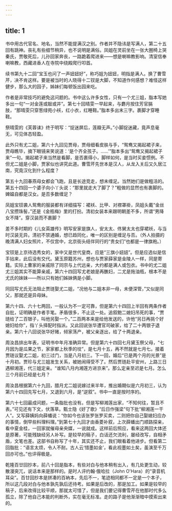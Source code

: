 ```yaml
---
---
---
```

title: 1
---




书中用古代官名、地名，当然不能提满汉之别。作者并不隐讳是写满人，第二十五回有跳神。丧礼有些细节稍异，也不说明是满俗。凤姐在灵前坐在一张大圈椅上哭秦氏，贾敬死后，儿孙回家奔丧，一路跪着爬进来——想是喇嘛教影响。清室信奉喇嘛教，西藏进香人在寺院中绕殿爬行叩首。

续书第九十二回“宝玉也问了一声妞妞好”，称巧姐为妞妞，明指是满人。换了曹雪芹，决不肯这样。要是被当时的人晓得十二钗是大脚，不知道作何感想？难怪这样健步，那么大的园子，姊妹们每顿饭出园来吃。

作者是非常技巧的避免这问题的。书中这么许多女性，只有一个尤三姐，脂本写她多出一句“一对金莲或敲或并”。第七十回晴雯一早起来，与麝月按住芳官膈肢，“那晴雯只穿葱绿苑小袄，红小衣，红睡鞋。”脂本多出末三字。裹脚才穿睡鞋。

祭晴雯的《芙蓉诔》终于明写：“捉迷屏后，莲瓣无声。”小脚捉迷藏，竟声息毫无，可见体态轻盈。

此外只有尤二姐，第六十九回见贾母，贾母细看皮肤与手，“鸳鸯又揭起裙子来，贾母瞧毕，摘下眼镜来笑说道：‘是个齐全孩子。……’”脂本多出“鸳鸯又揭起裙子来”一句。揭起裙子来当然是看脚，是否裹得小，脚样如何，是当时买妾惯例。不但尤二姐是小脚，贾家似也讲究此道。曹雪芹先世本是汉人，从龙入关后又久居江南，究竟汉化到什么程度？

第五十九回春燕母女都会飞跑，且是长途竞走，想未缠足。当然她们是做粗活的。第五十四回一个婆子向小丫头说：“那里就走大了脚了？”粗做的显然也有裹脚的。婢媪自都是汉女。是否多数缠足？

凤姐宝钗袭人鸳鸯的服装都有详细描写：裙袄、比甲、对襟罩褂，凤姐头戴“金丝八宝攒珠髻，”还是《金瓶梅》里的打扮。清初女装本来跟明朝差不多，所谓“男降女不降”。穿汉装而不裹脚？

差不多时期的《儿女英雄传》明写安家是旗人，安太太、佟舅太太也穿裙袄，与当时汉装无异。清初不禁通婚，想已趋同化，唯一的区别是缠足与否。（外人拍摄的晚清满人妇女照片，不仅宫中，北京街头结伴同行的“贵女们”也都是一律旗袍。）

宝钗是上京待选秀女的，家中又是世代皇商，应是“三旗小妞妞”。但是应选似是信手拈来，此后没有交代。黛玉原籍苏州，想也与贾家薛家是金陵人一样，同是寄籍。实际上曹家的亲戚除了同宗与上代远亲，大约都是满人或包衣。书中的尤二姐尤三姐其实不能算亲戚，第六十四回写尤老娘是再醮妇，二尤是拖油瓶，根本不是尤氏的妹妹——所以只有她们姊妹俩是小脚。

同回写尤氏无法阻止贾琏娶尤二姐，“况他与二姐本非一母，未便深管，”又似是同父，那就还是异母妹。

第六十四、六十七两回，一般认为不一定可靠，但是第六十四回上半回有两条作者自批，证明确是作者手笔。矛盾很多，不止这一处。追叙鲍二媳妇吊死的事，“贾琏给了二百银子，叫他另娶一个。”二百两本来是给他发送的，许他“另日再挑个好媳妇给你”，指丫头择配时指派。又此回说张华遭官司破家，给了二十两银子退亲。第六十八回说张华好赌，倾家荡产，被父亲逐出，给了十两退亲。

周汝昌排出年表，证明书中年月准确异常。但是第六十四回七月黛玉祭父母，“七月因为是瓜果之节，家家都上秋季的坟”，是七月十五，再不然就是七月七。接着贾琏议娶尤二姐，初三过门，当是八月初三。下一回，婚后“已是两个月的光景”是十月初。贾珍与尤三姐发生关系，被她闹得受不了。然后贾琏赴平安州，上路三日遇柳湘莲，代三姐定亲。“谁知八月内湘莲方进京来”。那么定亲至迟是七月。怎么三个月前已经是七月？

周汝昌根据第六十九回，腊月尤二姐说嫁过来半年，推出婚期似是六月初三，认为第六十四回先写七月，又退到六月，是“逆叙”。书中一直是按时序的。

第六十七回最成问题，一条脂批也没有。但是写柳湘莲出家，“不知何往，暂且不表。”可见还有下文，伏落草。甄士隐《好了歌》“后日作强梁”句下批“柳湘莲一干人”。又写薛姨妈向薛蟠说：“你如今也该张罗张罗买卖，二则把你自己娶媳妇应办的事情，倒早些料理料理。”到第七十九回才由香菱补叙，上次薛蟠出门顺路探亲，看中夏金桂，一回家就催母亲央媒，一说就成。这样前后照应，看来这两回大体还是原著，可能残缺经另人补写。是较早的稿子，白话还欠流利，屡经改写，自相矛盾，文笔也差。这部书自称写了十年，其实还不止，我们眼看着他进步。但看第二回脂批：“语言太烦，令人不耐。古人云‘惜墨如金’，看此视墨如土矣，虽演至千万回亦可也。”也评得极是。

乾隆百廿回抄本，前八十回是脂本，有些对白与他本稍有出入，有几处更生动，较散漫突兀，说话本来是那样的。是时人评约翰·俄哈拉（John O'Hara）的“录音机耳朵”。百廿回抄本是拼凑的百衲本，先后不一，笔迹相同都不一定是一个本子，所以这几段对白与他本孰先孰后还待考。如果是后改的，那是加工。如果是较早的稿子，后来改得比较平顺，那就太可惜了，但是我们要记得曹雪芹在他那时代多么孤立，除了他自己本能的判断外，实在毫无标准。走的路子是他渐渐暗中摸索出来的。